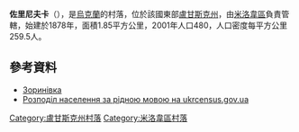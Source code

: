 {{coord|49|28|34|N|40|1|14|E|scale:100000|display=title}}

'''佐里尼夫卡'''（{{lang-uk|Зоринівка}}），是[[烏克蘭|烏克蘭]]的村落，位於該國東部[[盧甘斯克州|盧甘斯克州]]，由[[米洛韋區|米洛韋區]]負責管轄，始建於1878年，面積1.85平方公里，2001年人口480，人口密度每平方公里259.5人。

==參考資料==
* [http://w1.c1.rada.gov.ua/pls/z7502/A005?rdat1=03.11.2012&rf7571=18253 Зоринівка]{{dead link|date=2017年11月 |bot=InternetArchiveBot |fix-attempted=yes }}
*[https://web.archive.org/web/20140731182036/http://database.ukrcensus.gov.ua/Mult/Database/Census/databasetree_uk.asp Розподіл населення за рідною мовою на ukrcensus.gov.ua]

{{DEFAULTSORT:Зоринівка}}
[[Category:盧甘斯克州村落|Category:盧甘斯克州村落]]
[[Category:米洛韋區村落|Category:米洛韋區村落]]


{{Luhansk-geo-stub}}